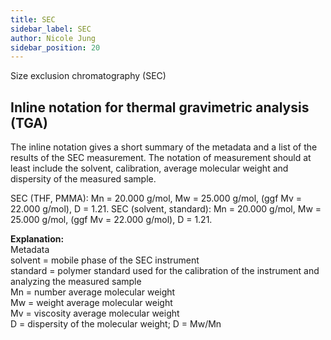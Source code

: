 ```yaml
---
title: SEC
sidebar_label: SEC
author: Nicole Jung
sidebar_position: 20
---
```


Size exclusion chromatography (SEC)

## Inline notation for thermal gravimetric analysis (TGA) 

The inline notation gives a short summary of the metadata and a list of the results of the SEC measurement.
The notation of measurement should at least include the solvent, calibration, average molecular weight and dispersity of the measured sample.

SEC (THF, PMMA): Mn = 20.000 g/mol, Mw = 25.000 g/mol, (ggf Mv = 22.000 g/mol), D = 1.21.
SEC (solvent, standard): Mn = 20.000 g/mol, Mw = 25.000 g/mol, (ggf Mv = 22.000 g/mol), D = 1.21.

**Explanation:**<br /> 
Metadata<br /> 
solvent = mobile phase of the SEC instrument<br />
standard = polymer standard used for the calibration of the instrument and analyzing the measured sample<br />
Mn = number average molecular weight<br />
Mw = weight average molecular weight<br />
Mv = viscosity average molecular weight<br />
D = dispersity of the molecular weight; D = Mw/Mn<br />
